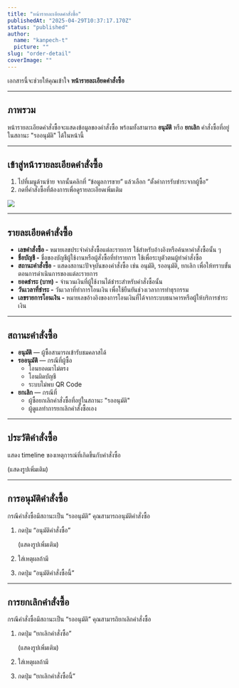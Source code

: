 ```yaml
---
title: "หน้ารายละเอียดคำสั่งซื้อ"
publishedAt: "2025-04-29T10:37:17.170Z"
status: "published"
author:
  name: "kanpech-t"
  picture: ""
slug: "order-detail"
coverImage: ""
---
```


เอกสารนี้จะช่วยให้คุณเข้าใจ **หน้ารายละเอียดคำสั่งซื้อ**

---

## ภาพรวม

หน้ารายละเอียดคำสั่งซื้อจะแสดงข้อมูลของคำสั่งซื้อ พร้อมทั้งสามารถ **อนุมัติ** หรือ **ยกเลิก** คำสั่งซื้อที่อยู่ในสถานะ "รออนุมัติ" ได้ในหน้านี้

---

## **เข้าสู่**หน้ารายละเอียดคำสั่งซื้อ

1. ไปที่เมนูด้านซ้าย จากนั้นคลิกที่ “ข้อมูลการขาย” แล้วเลือก “ตั้งค่าการรับชำระจากผู้ซื้อ”
2. กดที่คำสั่งซื้อที่ต้องการเพื่อดูรายละเอียดเพิ่มเติม

![](https://document-assets.st-th-1.byteark.com/order-detail%2Forder-detail-button%281%29.png)

---

## รายละเอียดคำสั่งซื้อ

- **เลขคำสั่งซื้อ -** หมายเลขประจำคำสั่งซื้อแต่ละรายการ ใช้สำหรับอ้างอิงหรือค้นหาคำสั่งซื้อนั้น ๆ
- **ชื่อบัญชี -** ชื่อของบัญชีผู้ใช้งานหรือผู้สั่งซื้อที่ทำรายการ ใช้เพื่อระบุตัวตนผู้ทำคำสั่งซื้อ
- **สถานะคำสั่งซื้อ** - แสดงสถานะปัจจุบันของคำสั่งซื้อ เช่น อนุมัติ, รออนุมัติ, ยกเลิก เพื่อให้ทราบขั้นตอนการดำเนินการของแต่ละรายการ
- **ยอดชำระ (บาท) -** จำนวนเงินที่ผู้ใช้งานได้ชำระสำหรับคำสั่งซื้อนั้น
- **วันเวลาที่ชำระ -** วันเวลาที่ทำการโอนเงิน เพื่อใช้ยืนยันช่วงเวลาการทำธุรกรรม
- **เลขรายการโอนเงิน -** หมายเลขอ้างอิงของการโอนเงินที่ได้จากระบบธนาคารหรือผู้ให้บริการชำระเงิน

---

## สถานะคำสั่งซื้อ

- **อนุมัติ** — ผู้ซื้อสามารถเข้ารับชมคลาสได้
- **รออนุมัติ** — กรณีที่ผู้ซื้อ
  - โอนยอดมาไม่ตรง
  - โอนผิดบัญชี
  - ระบบไม่พบ QR Code
- **ยกเลิก** — กรณีที่
  - ผู้ซื้อยกเลิกคำสั่งซื้อที่อยู่ในสถานะ "รออนุมัติ"
  - ผู้ดูแลทำการยกเลิกคำสั่งซื้อเอง

---

## **ประวัติคำสั่งซื้อ**

แสดง timeline ของเหตุการณ์ที่เกิดขึ้นกับคำสั่งซื้อ

(แสดงรูปเพิ่มเติม)

---

## การอนุมัติคำสั่งซื้อ

กรณีคำสั่งซื้อมีสถานะเป็น “รออนุมัติ” คุณสามารถอนุมัติคำสั่งซื้อ

1. กดปุ่ม “อนุมัติคำสั่งซื้อ”

   (แสดงรูปเพิ่มเติม)

2. ใส่เหตุผลถ้ามี

3. กดปุ่ม “อนุมัติคำสั่งซื้อนี้”

---

## การยกเลิกคำสั่งซื้อ

กรณีคำสั่งซื้อมีสถานะเป็น “รออนุมัติ” คุณสามารถิยกเลิกคำสั่งซื้อ

1. กดปุ่ม “ยกเลิกคำสั่งซื้อ”

   (แสดงรูปเพิ่มเติม)

2. ใส่เหตุผลถ้ามี

3. กดปุ่ม “ยกเลิกคำสั่งซื้อนี้”